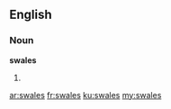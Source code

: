 ==English==

===Noun===
'''swales'''

# {{plural of|[[swale]]}}

[[ar:swales]]
[[fr:swales]]
[[ku:swales]]
[[my:swales]]